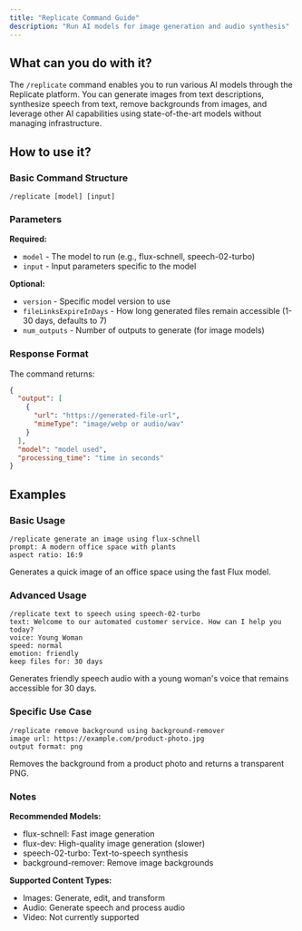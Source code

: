 ```yaml
---
title: "Replicate Command Guide"
description: "Run AI models for image generation and audio synthesis"
---
```


## What can you do with it?

The `/replicate` command enables you to run various AI models through the Replicate platform. You can generate images from text descriptions, synthesize speech from text, remove backgrounds from images, and leverage other AI capabilities using state-of-the-art models without managing infrastructure.

## How to use it?

### Basic Command Structure
```
/replicate [model] [input]
```

### Parameters

**Required:**

- `model` - The model to run (e.g., flux-schnell, speech-02-turbo)
- `input` - Input parameters specific to the model

**Optional:**

- `version` - Specific model version to use
- `fileLinksExpireInDays` - How long generated files remain accessible (1-30 days, defaults to 7)
- `num_outputs` - Number of outputs to generate (for image models)

### Response Format

The command returns:
```json
{
  "output": [
    {
      "url": "https://generated-file-url",
      "mimeType": "image/webp or audio/wav"
    }
  ],
  "model": "model used",
  "processing_time": "time in seconds"
}
```

## Examples

### Basic Usage
```
/replicate generate an image using flux-schnell
prompt: A modern office space with plants
aspect ratio: 16:9
```
Generates a quick image of an office space using the fast Flux model.

### Advanced Usage
```
/replicate text to speech using speech-02-turbo
text: Welcome to our automated customer service. How can I help you today?
voice: Young Woman
speed: normal
emotion: friendly
keep files for: 30 days
```
Generates friendly speech audio with a young woman's voice that remains accessible for 30 days.

### Specific Use Case
```
/replicate remove background using background-remover
image url: https://example.com/product-photo.jpg
output format: png
```
Removes the background from a product photo and returns a transparent PNG.

### Notes

**Recommended Models:**
- flux-schnell: Fast image generation
- flux-dev: High-quality image generation (slower)
- speech-02-turbo: Text-to-speech synthesis
- background-remover: Remove image backgrounds

**Supported Content Types:**
- Images: Generate, edit, and transform
- Audio: Generate speech and process audio
- Video: Not currently supported 